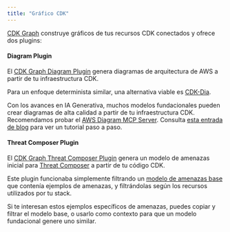 ```yaml
---
title: "Gráfico CDK"
---
```





[CDK Graph](https://aws.github.io/aws-pdk/developer_guides/cdk-graph/index.html) construye gráficos de tus recursos CDK conectados y ofrece dos plugins:

#### Diagram Plugin

El [CDK Graph Diagram Plugin](https://aws.github.io/aws-pdk/developer_guides/cdk-graph-plugin-diagram/index.html) genera diagramas de arquitectura de AWS a partir de tu infraestructura CDK.

Para un enfoque determinista similar, una alternativa viable es [CDK-Dia](https://github.com/pistazie/cdk-dia).

Con los avances en IA Generativa, muchos modelos fundacionales pueden crear diagramas de alta calidad a partir de tu infraestructura CDK. Recomendamos probar el [AWS Diagram MCP Server](https://github.com/awslabs/mcp/tree/main/src/aws-diagram-mcp-server). Consulta [esta entrada de blog](https://aws.amazon.com/blogs/machine-learning/build-aws-architecture-diagrams-using-amazon-q-cli-and-mcp/) para ver un tutorial paso a paso.

#### Threat Composer Plugin

El [CDK Graph Threat Composer Plugin](https://aws.github.io/aws-pdk/developer_guides/cdk-graph-plugin-threat-composer/index.html) genera un modelo de amenazas inicial para [Threat Composer](https://github.com/awslabs/threat-composer/) a partir de tu código CDK.

Este plugin funcionaba simplemente filtrando un [modelo de amenazas base](https://github.com/aws/aws-pdk/tree/mainline/packages/cdk-graph-plugin-threat-composer/src/model-generator/base-model) que contenía ejemplos de amenazas, y filtrándolas según los recursos utilizados por tu stack.

Si te interesan estos ejemplos específicos de amenazas, puedes copiar y filtrar el modelo base, o usarlo como contexto para que un modelo fundacional genere uno similar.